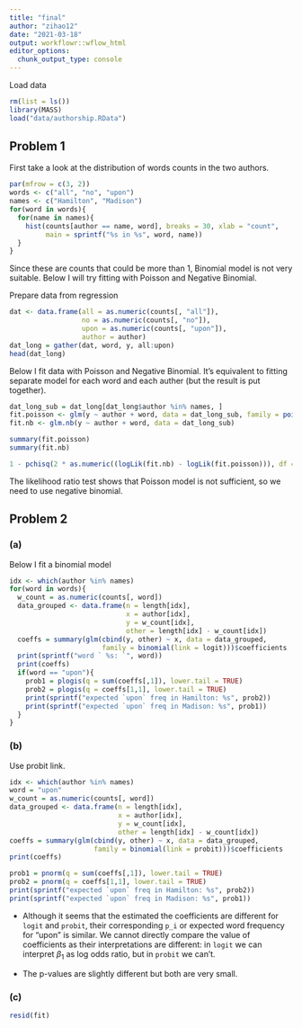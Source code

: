 ```yaml
---
title: "final"
author: "zihao12"
date: "2021-03-18"
output: workflowr::wflow_html
editor_options:
  chunk_output_type: console
---
```



Load data
```r
rm(list = ls())
library(MASS)
load("data/authorship.RData")
```

## Problem 1
First take a look at the distribution of words counts in the two authors. 
```r
par(mfrow = c(3, 2))
words <- c("all", "no", "upon")
names <- c("Hamilton", "Madison")
for(word in words){
  for(name in names){
    hist(counts[author == name, word], breaks = 30, xlab = "count", 
         main = sprintf("%s in %s", word, name))
  }
}
```

Since these are counts that could be more than $1$, Binomial model is not very suitable. Below I will try fitting with Poisson and Negative Binomial. 

Prepare data from regression
```r
dat <- data.frame(all = as.numeric(counts[, "all"]),
                  no = as.numeric(counts[, "no"]),
                  upon = as.numeric(counts[, "upon"]),
                  author = author)
dat_long = gather(dat, word, y, all:upon)
head(dat_long)
```

Below I fit data with Poisson and Negative Binomial. It's equivalent to fitting separate model for each word and each auther (but the result is put together). 

```r
dat_long_sub = dat_long[dat_long$author %in% names, ]
fit.poisson <- glm(y ~ author + word, data = dat_long_sub, family = poisson())
fit.nb <- glm.nb(y ~ author + word, data = dat_long_sub)

summary(fit.poisson)
summary(fit.nb)

1 - pchisq(2 * as.numeric((logLik(fit.nb) - logLik(fit.poisson))), df = df.residual(fit.poisson) - df.residual(fit.nb))
```
The likelihood ratio test shows that Poisson model is not sufficient, so we need to use negative binomial.     

## Problem 2

### (a)
Below I fit a binomial model
```r
idx <- which(author %in% names)
for(word in words){
  w_count = as.numeric(counts[, word])
  data_grouped <- data.frame(n = length[idx],
                             x = author[idx],
                             y = w_count[idx],
                             other = length[idx] - w_count[idx])
  coeffs = summary(glm(cbind(y, other) ~ x, data = data_grouped, 
                       family = binomial(link = logit)))$coefficients
  print(sprintf("word ` %s: `", word))
  print(coeffs)
  if(word == "upon"){
    prob1 = plogis(q = sum(coeffs[,1]), lower.tail = TRUE)
    prob2 = plogis(q = coeffs[1,1], lower.tail = TRUE)
    print(sprintf("expected `upon` freq in Hamilton: %s", prob2))
    print(sprintf("expected `upon` freq in Madison: %s", prob1))
  }
}

```


### (b)
Use probit link. 
```r
idx <- which(author %in% names)
word = "upon"
w_count = as.numeric(counts[, word])
data_grouped <- data.frame(n = length[idx],
                           x = author[idx],
                           y = w_count[idx],
                           other = length[idx] - w_count[idx])
coeffs = summary(glm(cbind(y, other) ~ x, data = data_grouped, 
                     family = binomial(link = probit)))$coefficients
print(coeffs)

prob1 = pnorm(q = sum(coeffs[,1]), lower.tail = TRUE)
prob2 = pnorm(q = coeffs[1,1], lower.tail = TRUE)
print(sprintf("expected `upon` freq in Hamilton: %s", prob2))
print(sprintf("expected `upon` freq in Madison: %s", prob1))
```

* Although it seems that the estimated the coefficients are different for `logit` and `probit`, their corresponding `p_i` or expected word frequency for "upon" is similar. We cannot directly compare the value of coefficients as their interpretations are different: in `logit` we can interpret $\beta_1$ as log odds ratio, but in `probit` we can't. 

* The p-values are slightly different but both are very small. 

<!-- ```{r} -->
<!-- counts_freq = diag(1/length) %*% counts -->
<!-- word = "upon" -->
<!-- data_EY = data.frame(y = as.numeric(counts_freq[idx, word]), -->
<!--                      x = author[idx]) -->
<!-- fit.lm = lm(y ~ x, data = data_EY) -->
<!-- coeffs = summary(fit.lm)$coefficients -->
<!-- print(coeffs) -->
<!-- ``` -->

### (c)
```r
resid(fit)
```























